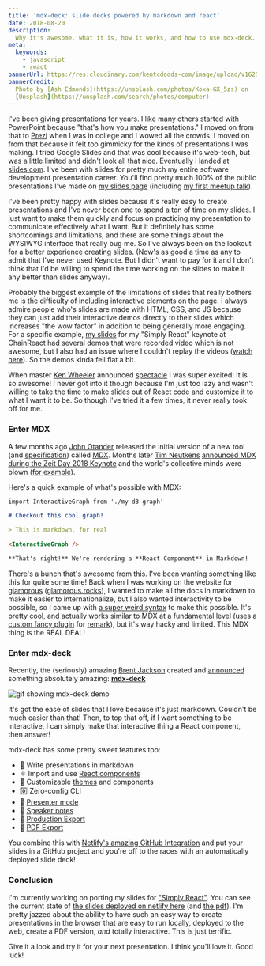 ```yaml
---
title: 'mdx-deck: slide decks powered by markdown and react'
date: 2018-08-20
description:
  Why it's awesome, what it is, how it works, and how to use mdx-deck.
meta:
  keywords:
    - javascript
    - react
bannerUrl: https://res.cloudinary.com/kentcdodds-com/image/upload/v1625033142/kentcdodds.com/content/blog/mdx-deck-slide-decks-powered-by-markdown-and-react/banner.jpg
bannerCredit:
  Photo by [Ash Edmonds](https://unsplash.com/photos/Koxa-GX_5zs) on
  [Unsplash](https://unsplash.com/search/photos/computer)
---
```


I've been giving presentations for years. I like many others started with
PowerPoint because "that's how you make presentations." I moved on from that to
[Prezi](https://prezi.com) when I was in college and I wowed all the crowds. I
moved on from that because it felt too gimmicky for the kinds of presentations I
was making. I tried Google Slides and that was cool because it's web-tech, but
was a little limited and didn't look all that nice. Eventually I landed at
[slides.com](https://slides.com). I've been with slides for pretty much my
entire software development presentation career. You'll find pretty much 100% of
the public presentations I've made on
[my slides page](https://slides.com/kentcdodds) (including
[my first meetup talk](https://slides.com/kentcdodds/genie)).

I've been pretty happy with slides because it's really easy to create
presentations and I've never been one to spend a ton of time on my slides. I
just want to make them quickly and focus on practicing my presentation to
communicate effectively what I want. But it definitely has some shortcomings and
limitations, and there are some things about the WYSIWYG interface that really
bug me. So I've always been on the lookout for a better experience creating
slides. (Now's as good a time as any to admit that I've never used Keynote. But
I didn't want to pay for it and I don't think that I'd be willing to spend the
time working on the slides to make it any better than slides anyway).

Probably the biggest example of the limitations of slides that really bothers me
is the difficulty of including interactive elements on the page. I always admire
people who's slides are made with HTML, CSS, and JS because they can just add
their interactive demos directly to their slides which increases "the wow
factor" in addition to being generally more engaging. For a specific example,
[my slides](https://slides.com/kentcdodds/simply-react) for my "Simply React"
keynote at ChainReact had several demos that were recorded video which is not
awesome, but I also had an issue where I couldn't replay the videos
([watch here](https://youtu.be/M9X2qGddHkU?list=PLV5CVI1eNcJgNqzNwcs4UKrlJdhfDjshf&t=4m04s)).
So the demos kinda fell flat a bit.

When master [Ken Wheeler](https://twitter.com/ken_wheeler) announced
[spectacle](https://github.com/FormidableLabs/spectacle) I was super excited! It
is so awesome! I never got into it though because I'm just too lazy and wasn't
willing to take the time to make slides out of React code and customize it to
what I want it to be. So though I've tried it a few times, it never really took
off for me.

### Enter MDX

A few months ago [John Otander](https://twitter.com/4lpine) released the initial
version of a new tool (and
[specification](https://github.com/mdx-js/specification)) called
[MDX](https://github.com/mdx-js/mdx). Months later
[Tim Neutkens](https://twitter.com/timneutkens)
[announced MDX during the Zeit Day 2018 Keynote](https://youtu.be/yqACl3tRHNI?t=10m)
and the world's collective minds were blown
([for example](https://twitter.com/ryanflorence/status/1024522677262794752)).

Here's a quick example of what's possible with MDX:

```md
import InteractiveGraph from './my-d3-graph'

# Checkout this cool graph!

> This is markdown, for real

<InteractiveGraph />

**That's right!** We're rendering a **React Component** in Markdown!
```

There's a bunch that's awesome from this. I've been wanting something like this
for quite some time! Back when I was working on the website for
[glamorous](https://github.com/paypal/glamorous)
([glamorous.rocks](https://glamorous.rocks)), I wanted to make all the docs in
markdown to make it easier to internationalize, but I also wanted interactivity
to be possible, so I came up with
[a super weird syntax](https://github.com/kentcdodds/glamorous-website/blob/master/other/CONTRIBUTING_DOCUMENTATION.md#important-markdown-notes)
to make this possible. It's pretty cool, and actually works similar to MDX at a
fundamental level (uses
[a custom fancy plugin](https://github.com/kentcdodds/glamorous-website/blob/b2469c1dfbfed750fc01dcbe411fec307b7ae5a8/components/interactive-markdown.js#L89-L113)
for [remark](https://github.com/remarkjs/remark)), but it's way hacky and
limited. This MDX thing is the REAL DEAL!

### Enter mdx-deck

Recently, the (seriously) amazing [Brent Jackson](https://twitter.com/jxnblk)
created and [announced](https://twitter.com/jxnblk/status/1023667155324346373)
something absolutely amazing: [**mdx-deck**](https://github.com/jxnblk/mdx-deck)

![gif showing mdx-deck demo](https://camo.githubusercontent.com/c12c8d143a3509f9aa6fde5629ea0c7f78e68437/68747470733a2f2f73332e616d617a6f6e6177732e636f6d2f6a786e626c6b2f6d64782d6465636b2e676966)

It's got the ease of slides that I love because it's just markdown. Couldn't be
much easier than that! Then, to top that off, if I want something to be
interactive, I can simply make that interactive thing a React component, then
answer!

mdx-deck has some pretty sweet features too:

- 📝 Write presentations in markdown
- ⚛️ Import and use
  [React components](https://github.com/jxnblk/mdx-deck#imports)
- 💅 Customizable [themes](https://github.com/jxnblk/mdx-deck#theming) and
  components
- 0️⃣ Zero-config CLI
- 💁 [Presenter mode](https://github.com/jxnblk/mdx-deck#presenter-mode)
- 📓 [Speaker notes](https://github.com/jxnblk/mdx-deck#speaker-notes)
- 📓 [Production Export](https://github.com/jxnblk/mdx-deck#exporting)
- 📜 [PDF Export](https://github.com/jxnblk/mdx-deck#pdf-export)

You combine this with
[Netlify's amazing GitHub Integration](https://www.netlify.com/docs/continuous-deployment)
and put your slides in a GitHub project and you're off to the races with an
automatically deployed slide deck!

### Conclusion

I'm currently working on porting my slides for
["Simply React"](https://github.com/kentcdodds/simply-react). You can see the
current state of
[the slides deployed on netlify here](https://simply-react.netlify.com) (and
[the pdf](https://simply-react.netlify.com/presentation.pdf)). I'm pretty jazzed
about the ability to have such an easy way to create presentations in the
browser that are easy to run locally, deployed to the web, create a PDF version,
_and_ totally interactive. This is just terrific.

Give it a look and try it for your next presentation. I think you'll love it.
Good luck!
